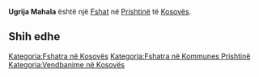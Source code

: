 {{Fshat në Kosovës
 | Emri                = Ugrija Mahala
| srp_N_name = Ugrija Mahala
| srp_N_FULL_NAME_RO = Ugrija Mahala
| srp_N_FULL_NAME_ND_RO = Ugrija Mahala
| srp_N_SORT_NAME_RG = UGRIJAMAHALA
| srp_N_FULL_NAME_RG = Ugrija Mahala
| srp_N_FULL_NAME_ND_RG = Ugrija Mahala

 | Emri (Rasa dhanore) = 
 | Figura              = 
 | Shteti              = Kosovo
 | Komuna              = Prishtinë
 | Kodi postar         = 
 | Sipërfaqja          = 

 | Popullsia           = 

 | Regj. i popullsisë  = 
 | Dend. e popullsisë  = 
 | Faqja zyrtare       = 
 <!--- Koordinatat ----> 
 | Gjerësia            = 42.694444
 | Gjatësia            = 21.266944
 | Lartësia            = 
}}
'''Ugrija Mahala''' është një [[Fshat]] në [[Prishtinë]] të [[Kosovës]].

<!-- == Gjeografia == -->
<!-- == Historia == -->
<!-- == Demografia == -->
== Shih edhe ==
{{Komuna Prishtinë}}
{{Kosovo-Administrata-Cung}}

[[Kategoria:Fshatra në Kosovës]]
[[Kategoria:Fshatra në Kommunes Prishtinë]]
[[Kategoria:Vendbanime në Kosovës]]